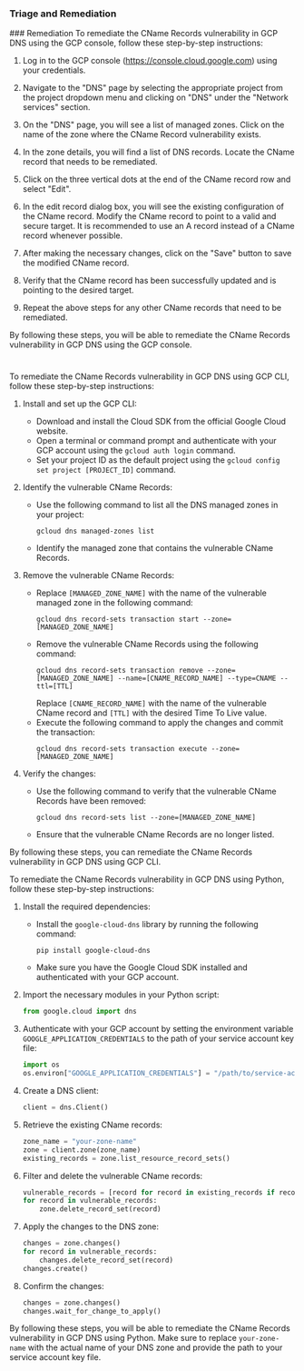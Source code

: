 
### Triage and Remediation
<Tabs>
<Tab title='Remediation'>
### Remediation

<AccordionGroup>
<Accordion title='Using Console' defaultOpen='true'>
To remediate the CName Records vulnerability in GCP DNS using the GCP console, follow these step-by-step instructions:

1. Log in to the GCP console (https://console.cloud.google.com) using your credentials.

2. Navigate to the "DNS" page by selecting the appropriate project from the project dropdown menu and clicking on "DNS" under the "Network services" section.

3. On the "DNS" page, you will see a list of managed zones. Click on the name of the zone where the CName Record vulnerability exists.

4. In the zone details, you will find a list of DNS records. Locate the CName record that needs to be remediated.

5. Click on the three vertical dots at the end of the CName record row and select "Edit".

6. In the edit record dialog box, you will see the existing configuration of the CName record. Modify the CName record to point to a valid and secure target. It is recommended to use an A record instead of a CName record whenever possible.

7. After making the necessary changes, click on the "Save" button to save the modified CName record.

8. Verify that the CName record has been successfully updated and is pointing to the desired target.

9. Repeat the above steps for any other CName records that need to be remediated.

By following these steps, you will be able to remediate the CName Records vulnerability in GCP DNS using the GCP console.

#
</Accordion>

<Accordion title='Using CLI'>
To remediate the CName Records vulnerability in GCP DNS using GCP CLI, follow these step-by-step instructions:

1. Install and set up the GCP CLI:
   - Download and install the Cloud SDK from the official Google Cloud website.
   - Open a terminal or command prompt and authenticate with your GCP account using the `gcloud auth login` command.
   - Set your project ID as the default project using the `gcloud config set project [PROJECT_ID]` command.

2. Identify the vulnerable CName Records:
   - Use the following command to list all the DNS managed zones in your project:
     ```
     gcloud dns managed-zones list
     ```
   - Identify the managed zone that contains the vulnerable CName Records.

3. Remove the vulnerable CName Records:
   - Replace `[MANAGED_ZONE_NAME]` with the name of the vulnerable managed zone in the following command:
     ```
     gcloud dns record-sets transaction start --zone=[MANAGED_ZONE_NAME]
     ```
   - Remove the vulnerable CName Records using the following command:
     ```
     gcloud dns record-sets transaction remove --zone=[MANAGED_ZONE_NAME] --name=[CNAME_RECORD_NAME] --type=CNAME --ttl=[TTL]
     ```
     Replace `[CNAME_RECORD_NAME]` with the name of the vulnerable CName record and `[TTL]` with the desired Time To Live value.
   - Execute the following command to apply the changes and commit the transaction:
     ```
     gcloud dns record-sets transaction execute --zone=[MANAGED_ZONE_NAME]
     ```

4. Verify the changes:
   - Use the following command to verify that the vulnerable CName Records have been removed:
     ```
     gcloud dns record-sets list --zone=[MANAGED_ZONE_NAME]
     ```
   - Ensure that the vulnerable CName Records are no longer listed.

By following these steps, you can remediate the CName Records vulnerability in GCP DNS using GCP CLI.
</Accordion>

<Accordion title='Using Python'>
To remediate the CName Records vulnerability in GCP DNS using Python, follow these step-by-step instructions:

1. Install the required dependencies:
   - Install the `google-cloud-dns` library by running the following command:
     ```
     pip install google-cloud-dns
     ```
   - Make sure you have the Google Cloud SDK installed and authenticated with your GCP account.

2. Import the necessary modules in your Python script:
   ```python
   from google.cloud import dns
   ```

3. Authenticate with your GCP account by setting the environment variable `GOOGLE_APPLICATION_CREDENTIALS` to the path of your service account key file:
   ```python
   import os
   os.environ["GOOGLE_APPLICATION_CREDENTIALS"] = "/path/to/service-account-key.json"
   ```

4. Create a DNS client:
   ```python
   client = dns.Client()
   ```

5. Retrieve the existing CName records:
   ```python
   zone_name = "your-zone-name"
   zone = client.zone(zone_name)
   existing_records = zone.list_resource_record_sets()
   ```

6. Filter and delete the vulnerable CName records:
   ```python
   vulnerable_records = [record for record in existing_records if record.record_type == "CNAME"]
   for record in vulnerable_records:
       zone.delete_record_set(record)
   ```

7. Apply the changes to the DNS zone:
   ```python
   changes = zone.changes()
   for record in vulnerable_records:
       changes.delete_record_set(record)
   changes.create()
   ```

8. Confirm the changes:
   ```python
   changes = zone.changes()
   changes.wait_for_change_to_apply()
   ```

By following these steps, you will be able to remediate the CName Records vulnerability in GCP DNS using Python. Make sure to replace `your-zone-name` with the actual name of your DNS zone and provide the path to your service account key file.
</Accordion>

</AccordionGroup>
</Tab>
</Tabs>
